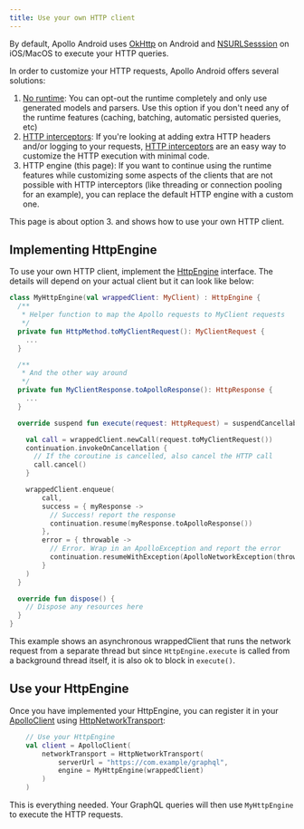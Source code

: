 ```yaml
---
title: Use your own HTTP client
---
```


By default, Apollo Android uses [OkHttp](https://square.github.io/okhttp/) on Android and [NSURLSesssion](https://developer.apple.com/documentation/foundation/nsurlsession) on iOS/MacOS to execute your HTTP queries.

In order to customize your HTTP requests, Apollo Android offers several solutions:

1. [No runtime](no-runtime): You can opt-out the runtime completely and only use generated models and parsers. Use this option if you don't need any of the runtime features (caching, batching, automatic persisted queries, etc)
2. [HTTP interceptors](interceptors-http): If you're looking at adding extra HTTP headers and/or logging to your requests, [HTTP interceptors](interceptors-http) are an easy way to customize the HTTP execution with minimal code.
3. HTTP engine (this page): If you want to continue using the runtime features while customizing some aspects of the clients that are not possible with HTTP interceptors (like threading or connection pooling for an example), you can replace the default HTTP engine with a custom one.

This page is about option 3. and shows how to use your own HTTP client.

## Implementing HttpEngine

To use your own HTTP client, implement the [HttpEngine](https://apollographql.github.io/apollo-android/kdoc/apollo-runtime/com.apollographql.apollo3.network.http/-http-engine/index.html) interface. The details will depend on your actual client but it can look like below:

```kotlin
class MyHttpEngine(val wrappedClient: MyClient) : HttpEngine {
  /**
   * Helper function to map the Apollo requests to MyClient requests
   */
  private fun HttpMethod.toMyClientRequest(): MyClientRequest {
    ...
  }

  /**
   * And the other way around
   */
  private fun MyClientResponse.toApolloResponse(): HttpResponse {
    ...
  }

  override suspend fun execute(request: HttpRequest) = suspendCancellableCoroutine { continuation ->

    val call = wrappedClient.newCall(request.toMyClientRequest())
    continuation.invokeOnCancellation {
      // If the coroutine is cancelled, also cancel the HTTP call
      call.cancel()
    }

    wrappedClient.enqueue(
        call,
        success = { myResponse ->
          // Success! report the response
          continuation.resume(myResponse.toApolloResponse())
        },
        error = { throwable ->
          // Error. Wrap in an ApolloException and report the error
          continuation.resumeWithException(ApolloNetworkException(throwable))
        }
    )
  }

  override fun dispose() {
    // Dispose any resources here
  }
}
```

This example shows an asynchronous wrappedClient that runs the network request from a separate thread but since `HttpEngine.execute` is called from a background thread itself, it is also ok to block in `execute()`.

## Use your HttpEngine

Once you have implemented your HttpEngine, you can register it in your [ApolloClient](https://apollographql.github.io/apollo-android/kdoc/apollo-runtime/com.apollographql.apollo3/-apollo-client/index.html) using [HttpNetworkTransport](https://apollographql.github.io/apollo-android/kdoc/apollo-runtime/com.apollographql.apollo3.network.http/-http-network-transport/index.html):

```kotlin
    // Use your HttpEngine
    val client = ApolloClient(
        networkTransport = HttpNetworkTransport(
            serverUrl = "https://com.example/graphql",
            engine = MyHttpEngine(wrappedClient)
        )
    )
```

This is everything needed. Your GraphQL queries will then use `MyHttpEngine` to execute the HTTP requests.



